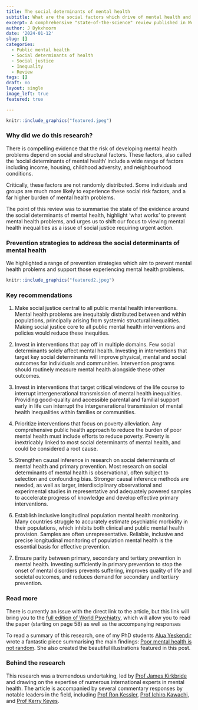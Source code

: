 ```yaml
---
title: The social determinants of mental health 
subtitle: What are the social factors which drive of mental health and what can we do about them? 
excerpt: A comphrehensive "state-of-the-science" review published in World Psychiatry
author: J Dykxhoorn
date: '2024-01-12'
slug: []
categories:
  - Public mental health
  - Social determinants of health
  - Social justice
  - Inequality
  - Review
tags: []
draft: no
layout: single
image_left: true
featured: true

---
```



```r
knitr::include_graphics("featured.jpeg")
```

### Why did we do this research?
There is compelling evidence that the risk of developing mental health problems depend on social and structural factors. These factors, also called the 'social determinants of mental health' include  a wide range of factors including income, housing, childhood adversity, and neighbourhood conditions. 

Critically, these factors are not randomly distributed. Some individuals and groups are much more likely to experience these social risk factors, and a far higher burden of mental health problems. 

The point of this review was to summarise the state of the evidence around the social determinants of mental health, highlight 'what works'  to prevent mental health problems, and urges us to shift our focus to viewing mental health inequalities as a issue of social justice requiring urgent action. 

### Prevention strategies to address the social determinants of mental health 
We highlighted a range of prevention strategies which aim to prevent mental health problems and support those experiencing mental health problems. 

```r
knitr::include_graphics("featured2.jpeg")
```

### Key recommendations

1.    Make social justice central to all public mental health interventions. Mental health problems are inequitably distributed between and within
populations, principally arising from systemic structural inequalities. Making social justice core to all public mental health interventions and
policies would reduce these inequities.

2.    Invest in interventions that pay off in multiple domains. Few social determinants solely affect mental health. Investing in interventions that target key social determinants will improve physical, mental and social outcomes for individuals and communities. Intervention programs should routinely measure mental health alongside these other outcomes.

3.    Invest in interventions that target critical windows of the life course to interrupt intergenerational transmission of mental health inequalities. Providing good-quality and accessible parental and familial support early in life can interrupt the intergenerational transmission of mental health inequalities within families or communities.

4.    Prioritize interventions that focus on poverty alleviation. Any comprehensive public health approach to reduce the burden of poor mental health must include efforts to reduce poverty. Poverty is inextricably linked to most social determinants of mental health, and could be considered a root cause.

5.    Strengthen causal inference in research on social determinants of mental health and primary prevention. Most research on social determinants of mental health is observational, often subject to selection and confounding bias. Stronger causal inference methods are needed, as well as larger, interdisciplinary observational and experimental studies in representative and adequately powered samples to accelerate progress of knowledge and develop effective primary interventions.

6.    Establish inclusive longitudinal population mental health monitoring. Many countries struggle to accurately estimate psychiatric morbidity
in their populations, which inhibits both clinical and public mental health provision. Samples are often unrepresentative. Reliable, inclusive and precise longitudinal monitoring of population mental health is the essential basis for effective prevention.

7.    Ensure parity between primary, secondary and tertiary prevention in mental health. Investing sufficiently in primary prevention to stop the onset of mental disorders prevents suffering, improves quality of life and societal outcomes, and reduces demand for secondary and tertiary
prevention.


### Read more
There is currently an issue with the direct link to the article, but this link will bring you to the [full edition of World Psychiatry](https://www.wpanet.org/_files/ugd/842ec8_e625b4e0f44d46048540fb635402669e.pdf), which will allow you to read the paper (starting on page 58) as well as the accompanying responses

To read a summary of this research, one of my PhD students [Alua Yeskendir]() wrote a fantastic piece summarising the main findings: [Poor mental health is not random](https://blogs.ucl.ac.uk/mental-health/2024/01/12/poor-mental-health-is-not-random-what-can-we-do-to-achieve-social-justice/). She also created the beautiful illustrations featured in this post. 

### Behind the research
This research was a tremendous undertaking, led by [Prof James Kirkbride](https://profiles.ucl.ac.uk/43555) and drawing on the expertise of numerous international experts in mental health. The article is accompanied by several commentary responses by notable leaders in the field, including [Prof Ron Kessler](https://hcp.hms.harvard.edu/people/ronald-c-kessler), [Prof Ichiro Kawachi](https://www.hsph.harvard.edu/profile/ichiro-kawachi/), and [Prof Kerry Keyes](https://www.publichealth.columbia.edu/profile/katherine-m-keyes-phd). 
